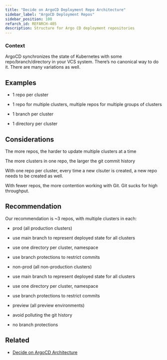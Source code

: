 ```yaml
---
title: "Decide on ArgoCD Deployment Repo Architecture"
sidebar_label: "ArgoCD Deployment Repos"
sidebar_position: 100
refarch_id: REFARCH-405
description: Structure for Argo CD deployment repositories
---
```


### Context

ArgoCD synchronizes the state of Kubernetes with some repo/branch/directory in your VCS system. There’s no canonical way to do it. There are many variations as well.

## Examples

- 1 repo per cluster

- 1 repo for multiple clusters, multiple repos for multiple groups of clusters

- 1 branch per cluster

- 1 directory per cluster

## Considerations

The more repos, the harder to update multiple clusters at a time

The more clusters in one repo, the larger the git commit history

With one repo per cluster, every time a new clsuter is created, a new repo needs to be created as well.

With fewer repos, the more contention working with Git. Git sucks for high throughput.

## Recommendation

Our recommendation is ~3 repos, with multiple clusters in each:

- prod (all production clusters)

- use main branch to represent deployed state for all clusters

- use one directory per cluster, namespace

- use branch protections to restrict commits

- non-prod (all non-production clusters)

- use main branch to represent deployed state for all clusters

- use one directory per cluster, namespace

- use branch protections to restrict commits

- preview (all preview environments)

- avoid polluting the git history

- no branch protections

## Related

- [Decide on ArgoCD Architecture](/layers/software-delivery/design-decisions/decide-on-argocd-architecture)


